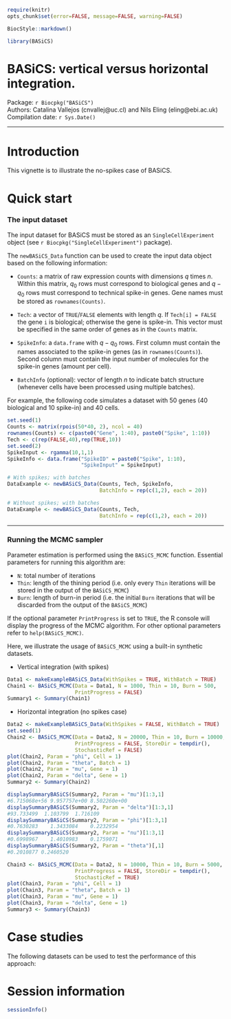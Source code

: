 <!--
%\VignetteIndexEntry{Introduction to BASiCS (no-spikes case)}
%\VignettePackage{BiocStyle}
%\VignetteEngine{knitr::knitr}
-->
  
  ```r
require(knitr)
opts_chunk$set(error=FALSE, message=FALSE, warning=FALSE)
```

```r
BiocStyle::markdown()
```

```r
library(BASiCS)
```

# BASiCS: vertical versus horizontal integration.

Package: `r Biocpkg("BASiCS")` <br />
Authors: Catalina Vallejos (cnvallej@uc.cl) and Nils Eling (eling@ebi.ac.uk) <br />
Compilation date: `r Sys.Date()`

***
  
# Introduction 
  
This vignette is to illustrate the no-spikes case of BASiCS. 

# Quick start

### The input dataset

The input dataset for BASiCS must be stored as an `SingleCellExperiment` 
object (see `r Biocpkg("SingleCellExperiment")` package). 

The `newBASiCS_Data` function can be used to create the input data object based 
on the following information:
  
* `Counts`: a matrix of raw expression counts with dimensions $q$ times $n$. 
Within this matrix, $q_0$ rows must correspond to biological genes and $q-q_0$ 
rows must correspond to technical spike-in genes. Gene names must be stored as `rownames(Counts)`.

* `Tech`: a vector of `TRUE`/`FALSE` elements with length $q$. 
If `Tech[i] = FALSE` the gene `i` is biological; otherwise the gene is spike-in. 
This vector must be specified in the same order of genes as in the 
`Counts` matrix. 

* `SpikeInfo`: a `data.frame` with $q-q_0$ rows. First column must contain the 
names associated to the spike-in genes (as in `rownames(Counts)`). Second column 
must contain the input number of molecules for the spike-in genes 
(amount per cell).

* `BatchInfo` (optional): vector of length $n$ to indicate batch structure 
(whenever cells have been processed using multiple batches). 

For example, the following code simulates a dataset with 50 genes 
(40 biological and 10 spike-in) and 40 cells. 

```r
set.seed(1)
Counts <- matrix(rpois(50*40, 2), ncol = 40)
rownames(Counts) <- c(paste0("Gene", 1:40), paste0("Spike", 1:10))
Tech <- c(rep(FALSE,40),rep(TRUE,10))
set.seed(2)
SpikeInput <- rgamma(10,1,1)
SpikeInfo <- data.frame("SpikeID" = paste0("Spike", 1:10), 
                        "SpikeInput" = SpikeInput)

# With spikes; with batches
DataExample <- newBASiCS_Data(Counts, Tech, SpikeInfo,
                              BatchInfo = rep(c(1,2), each = 20))

# Without spikes; with batches
DataExample <- newBASiCS_Data(Counts, Tech, 
                              BatchInfo = rep(c(1,2), each = 20)) 
```


***
  
  
### Running the MCMC sampler
  
  Parameter estimation is performed using the `BASiCS_MCMC` function. 
Essential parameters for running this algorithm are: 
  
* `N`: total number of iterations
* `Thin`: length of the thining period (i.e. only every `Thin` iterations will 
be stored in the output of the `BASiCS_MCMC`)
* `Burn`: length of burn-in period (i.e. the initial `Burn` iterations that will 
be discarded from the output of the `BASiCS_MCMC`)

If the optional parameter `PrintProgress` is set to `TRUE`, the R 
console will display the progress of the MCMC algorithm. 
For other optional parameters refer to `help(BASiCS_MCMC)`. 

Here, we illustrate the usage of `BASiCS_MCMC` using a built-in 
synthetic datasets.

- Vertical integration (with spikes)

```r
Data1 <- makeExampleBASiCS_Data(WithSpikes = TRUE, WithBatch = TRUE)
Chain1 <- BASiCS_MCMC(Data = Data1, N = 1000, Thin = 10, Burn = 500, 
                      PrintProgress = FALSE)
Summary1 <- Summary(Chain1)
```


- Horizontal integration (no spikes case)

```r
Data2 <- makeExampleBASiCS_Data(WithSpikes = FALSE, WithBatch = TRUE)
set.seed(1)
Chain2 <- BASiCS_MCMC(Data = Data2, N = 20000, Thin = 10, Burn = 10000, 
                      PrintProgress = FALSE, StoreDir = tempdir(),
                      StochasticRef = FALSE)
plot(Chain2, Param = "phi", Cell = 1)
plot(Chain2, Param = "theta", Batch = 1)
plot(Chain2, Param = "mu", Gene = 1)
plot(Chain2, Param = "delta", Gene = 1)
Summary2 <- Summary(Chain2)

displaySummaryBASiCS(Summary2, Param = "mu")[1:3,1]
#6.715068e+56 9.957757e+00 8.502260e+00
displaySummaryBASiCS(Summary2, Param = "delta")[1:3,1]
#93.733499  1.103799  1.716109 
displaySummaryBASiCS(Summary2, Param = "phi")[1:3,1]
#0.7630283    1.3433084    0.2232954
displaySummaryBASiCS(Summary2, Param = "nu")[1:3,1]
#0.6998967    1.4010983    0.1759071
displaySummaryBASiCS(Summary2, Param = "theta")[,1]
#0.2010877 0.2460520
```

```r
Chain3 <- BASiCS_MCMC(Data = Data2, N = 10000, Thin = 10, Burn = 5000, 
                      PrintProgress = FALSE, StoreDir = tempdir(),
                      StochasticRef = TRUE)
plot(Chain3, Param = "phi", Cell = 1)
plot(Chain3, Param = "theta", Batch = 1)
plot(Chain3, Param = "mu", Gene = 1)
plot(Chain3, Param = "delta", Gene = 1)
Summary3 <- Summary(Chain3)
```

# Case studies

The following datasets can be used to test the performance of this approach:






# Session information

```r
sessionInfo()
```
